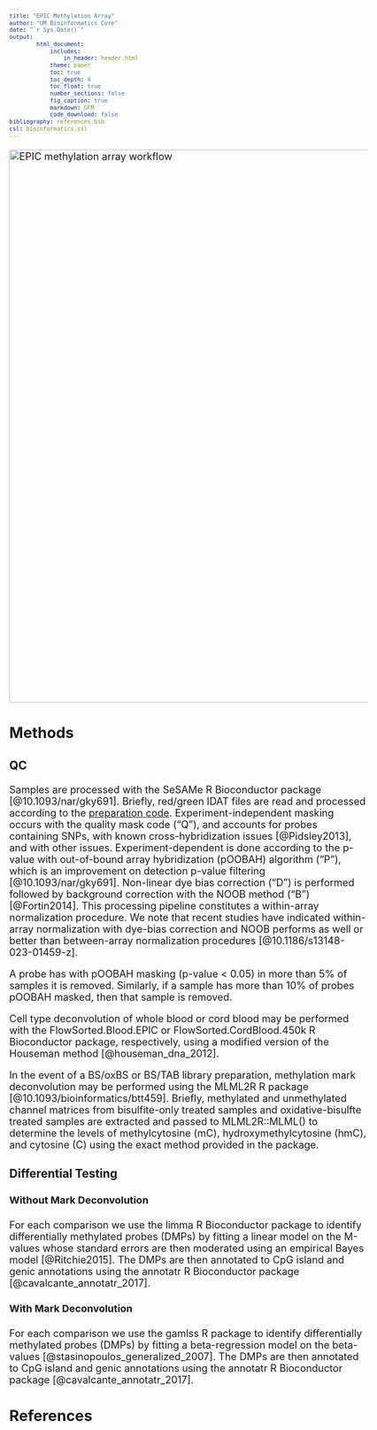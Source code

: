 ```yaml
---
title: "EPIC Methylation Array"
author: "UM Bioinformatics Core"
date: "`r Sys.Date()`"
output:
        html_document:
            includes:
                in_header: header.html
            theme: paper
            toc: true
            toc_depth: 4
            toc_float: true
            number_sections: false
            fig_caption: true
            markdown: GFM
            code_download: false
bibliography: references.bib
csl: bioinformatics.csl
---
```


<style type="text/css">
body, td {
   font-size: 18px;
}
code.r{
  font-size: 12px;
}
pre {
  font-size: 12px
}
</style>

<img src="images/Orochi_EPIC.png" alt="EPIC methylation array workflow" style="width: 1000px;"/>

## Methods

### QC

Samples are processed with the SeSAMe R Bioconductor package [@10.1093/nar/gky691]. Briefly, red/green IDAT files are read and processed according to the [preparation code](https://zhou-lab.github.io/sesame/v1.18/sesame.html#Preprocessing_Function_Code). Experiment-independent masking occurs with the quality mask code ("Q"), and accounts for probes containing SNPs, with known cross-hybridization issues [@Pidsley2013], and with other issues. Experiment-dependent is done according to the p-value with out-of-bound array hybridization (pOOBAH) algorithm ("P"), which is an improvement on detection p-value filtering [@10.1093/nar/gky691]. Non-linear dye bias correction ("D") is performed followed by background correction with the NOOB method ("B") [@Fortin2014]. This processing pipeline constitutes a within-array normalization procedure. We note that recent studies have indicated within-array normalization with dye-bias correction and NOOB performs as well or better than between-array normalization procedures [@10.1186/s13148-023-01459-z].

A probe has with pOOBAH masking (p-value < 0.05) in more than 5% of samples it is removed. Similarly, if a sample has more than 10% of probes pOOBAH masked, then that sample is removed.

Cell type deconvolution of whole blood or cord blood may be performed with the FlowSorted.Blood.EPIC or FlowSorted.CordBlood.450k R Bioconductor package, respectively, using a modified version of the Houseman method [@houseman_dna_2012].

In the event of a BS/oxBS or BS/TAB library preparation, methylation mark deconvolution may be performed using the MLML2R R package [@10.1093/bioinformatics/btt459]. Briefly, methylated and unmethylated channel matrices from bisulfite-only treated samples and oxidative-bisulfte treated samples are extracted and passed to MLML2R::MLML() to determine the levels of methylcytosine (mC), hydroxymethylcytosine (hmC), and cytosine (C) using the exact method provided in the package.

### Differential Testing

#### Without Mark Deconvolution

For each comparison we use the limma R Bioconductor package to identify differentially methylated probes (DMPs) by fitting a linear model on the M-values whose standard errors are then moderated using an empirical Bayes model [@Ritchie2015]. The DMPs are then annotated to CpG island and genic annotations using the annotatr R Bioconductor package [@cavalcante_annotatr_2017].

#### With Mark Deconvolution

For each comparison we use the gamlss R package to identify differentially methylated probes (DMPs) by fitting a beta-regression model on the beta-values [@stasinopoulos_generalized_2007]. The DMPs are then annotated to CpG island and genic annotations using the annotatr R Bioconductor package [@cavalcante_annotatr_2017].

## References